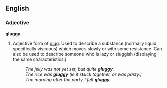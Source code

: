 ==English==

===Adjective===
'''gluggy'''
# Adjective form of [[glug]].  Used to describe a substance (normally liquid, specifically viscuous) which moves slowly or with some resistance.  Can also be used to describe someone who is lazy or sluggish (displaying the same characteristics.)
#:''The jelly was not yet set, but quite '''gluggy'''.''
#:''The rice was '''gluggy''' (ie it stuck together, or was pasty.)''
#:''The morning after the party I felt '''gluggy'''.''